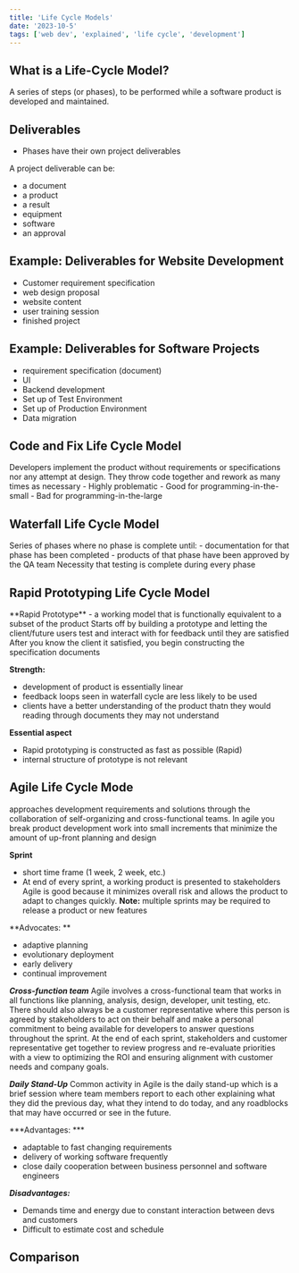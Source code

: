 ```yaml
---
title: 'Life Cycle Models'
date: '2023-10-5'
tags: ['web dev', 'explained', 'life cycle', 'development']
---
```

## What is a Life-Cycle Model?
A series of steps (or phases), to be performed while a software product is developed and maintained.


## Deliverables
- Phases have their own project deliverables

A project deliverable can be:
- a document
- a product
- a result
- equipment
- software
- an approval

## Example: Deliverables for Website Development
- Customer requirement specification
- web design proposal
- website content
- user training session
- finished project

## Example: Deliverables for Software Projects
- requirement specification (document)
- UI
- Backend development
- Set up of Test Environment
- Set up of Production Environment
- Data migration

## Code and Fix Life Cycle Model
<CustomImage src="https://raw.githubusercontent.com/cabennetts/congenial-octo-happiness/main/images/lcm-code-and-fix.png" alt="Diagram for Code and Fix Life Cycle Model" />
Developers implement the product without requirements or specifications nor any attempt at design. They throw code together and rework as many times as necessary
- Highly problematic
- Good for programming-in-the-small
- Bad for programming-in-the-large

## Waterfall Life Cycle Model
<CustomImage src="https://raw.githubusercontent.com/cabennetts/congenial-octo-happiness/main/images/lcm-waterfall.png" alt="Diagram for Waterfall Life Cycle Model" />
Series of phases where no phase is complete until:
- documentation for that phase has been completed
- products of that phase have been approved by the QA team
Necessity that testing is complete during every phase


## Rapid Prototyping Life Cycle Model
<CustomImage src="https://raw.githubusercontent.com/cabennetts/congenial-octo-happiness/main/images/lcm-rapid-prototyping.png" alt="Diagram for Rapid Prototyping Life Cycle Model" />
**Rapid Prototype** - a working model that is functionally equivalent to a subset of the product
Starts off by building a prototype and letting the client/future users test and interact with for feedback until they are satisfied
After you know the client it satisfied, you begin constructing the specification documents

**Strength:**
- development of product is essentially linear
- feedback loops seen in waterfall cycle are less likely to be used
- clients have a better understanding of the product thatn they would reading through documents they may not understand

**Essential aspect**
- Rapid prototyping is constructed as fast as possible (Rapid)
- internal structure of prototype is not relevant


## Agile Life Cycle Mode
<CustomImage src="https://raw.githubusercontent.com/cabennetts/congenial-octo-happiness/main/images/lcm-agile.png" alt="Diagram for Agile Life Cycle Model" />
approaches development requirements and solutions through the collaboration of self-organizing and cross-functional teams. In agile you break product development work into small increments that minimize the amount of up-front planning and design

**Sprint**
- short time frame (1 week, 2 week, etc.)
- At end of every sprint, a working product is presented to stakeholders
Agile is good because it minimizes overall risk and allows the product to adapt to changes quickly. 
**Note:** multiple sprints may be required to release a product or new features

**Advocates: **
- adaptive planning
- evolutionary deployment
- early delivery
- continual improvement


***Cross-function team***
Agile involves a cross-functional team that works in all functions like planning, analysis, design, developer, unit testing, etc. There should also always be a customer representative where this person is agreed by stakeholders to act on their behalf and make a personal commitment to being available for developers to answer questions throughout the sprint. At the end of each sprint, stakeholders and customer representative get together to review progress and re-evaluate priorities with a view to optimizing the ROI and ensuring alignment with customer needs and company goals.

***Daily Stand-Up***
Common activity in Agile is the daily stand-up which is a brief session where team members report to each other explaining what they did the previous day, what they intend to do today, and any roadblocks that may have occurred or see in the future.

***Advantages: ***
- adaptable to fast changing requirements
- delivery of working software frequently
- close daily cooperation between business personnel and software engineers

***Disadvantages:***
- Demands time and energy due to constant interaction between devs and customers
- Difficult to estimate cost and schedule

## Comparison
<CustomImage src="https://raw.githubusercontent.com/cabennetts/congenial-octo-happiness/main/images/lcm-comparison.png" alt="Diagram comparing Life Cycle Models" />